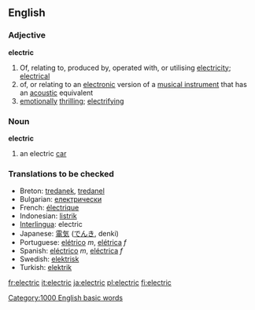 ==English==
=== Adjective ===
'''electric'''
# Of, relating to, produced by, operated with, or utilising [[electricity]]; [[electrical]]
# of, or relating to an [[electronic]] version of a [[musical instrument]] that has an [[acoustic]] equivalent
# [[emotionally]] [[thrilling]]; [[electrifying]]
=== Noun ===
'''electric'''
# an electric [[car]]
=== Translations to be checked===
*Breton: [[tredanek]], [[tredanel]]
*Bulgarian: [[електрически]]
*French: [[électrique]]
*Indonesian: [[listrik]]
*[[Interlingua]]: electric
*Japanese: [[電気]] ([[でんき]], denki)
*Portuguese: [[elétrico]] ''m'', [[elétrica]] ''f''
*Spanish: [[eléctrico]] ''m'', [[eléctrica]] ''f''
*Swedish: [[elektrisk]]
*Turkish: [[elektrik]]

[[Category:1000 English basic words]]

[[fr:electric]]
[[it:electric]]
[[ja:electric]]
[[pl:electric]]
[[fi:electric]]